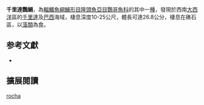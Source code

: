 {{Speciesbox
| status = NE
| status_system = iucn3.1
| genus = Sparisoma
| species = rocha
| authority = [[Pinheiro,_Gasparini_&_Sazima|Pinheiro, Gasparini & Sazima]], 2010
| synonyms = 
}}

'''千里達鸚鯛'''，為[[輻鰭魚綱|輻鰭魚綱]][[鱸形目|鱸形目]][[隆頭魚亞目|隆頭魚亞目]][[鸚哥魚科|鸚哥魚科]]的其中一[[種|種]]，發現於西南[[大西洋|大西洋]]區的[[千里達|千里達]]及[[巴西|巴西]]海域，棲息深度10-25公尺，體長可達26.8公分，棲息在礁石區，以[[藻類|藻類]]為食。

== 参考文獻 ==
*{{FishBase_species|genus=Sparisoma|species=rocha|year=2012|month=7}}

== 擴展閱讀 == 
{{refbegin}}
{{wikispecies-inline|Sparisoma rocha|千里達鸚鯛}}
{{refend}}
{{Taxonbar|from=Q6409392}}

[[Category:鸚鯛屬|rocha]]


{{鱸形目小作品}}